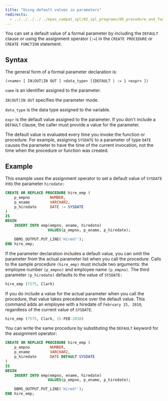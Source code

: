 ```yaml
---
title: "Using default values in parameters"
redirects:
  - ../../../../../epas_compat_spl/02_spl_programs/06_procedure_and_function_parameters/03_using_default_values_in_parameters #generated for docs/epas/reorg-role-use-case-mode
---
```


<div id="using_default_values_in_parameters" class="registered_link"></div>

You can set a default value of a formal parameter by including the `DEFAULT` clause or using the assignment operator (`:=`) in the `CREATE PROCEDURE` or `CREATE FUNCTION` statement.

## Syntax

The general form of a formal parameter declaration is:

```text
(<name> [ IN|OUT|IN OUT ] <data_type> [{DEFAULT | := } <expr> ])
```

`name` is an identifier assigned to the parameter.

`IN|OUT|IN OUT` specifies the parameter mode.

`data_type` is the data type assigned to the variable.

`expr` is the default value assigned to the parameter. If you don't include a `DEFAULT` clause, the caller must provide a value for the parameter.

The default value is evaluated every time you invoke the function or procedure. For example, assigning `SYSDATE` to a parameter of type `DATE` causes the parameter to have the time of the current invocation, not the time when the procedure or function was created.

## Example 

This example uses the assignment operator to set a default value of `SYSDATE` into the parameter `hiredate:`

```sql
CREATE OR REPLACE PROCEDURE hire_emp (
    p_empno         NUMBER,
    p_ename         VARCHAR2,
    p_hiredate      DATE := SYSDATE
)
IS
BEGIN
    INSERT INTO emp(empno, ename, hiredate)
                   VALUES(p_empno, p_ename, p_hiredate);

    DBMS_OUTPUT.PUT_LINE('Hired!');
END hire_emp;
```

If the parameter declaration includes a default value, you can omit the parameter from the actual parameter list when you call the procedure. Calls to the sample procedure `(hire_emp)` must include two arguments: the employee number `(p_empno)` and employee name `(p_empno)`. The third parameter `(p_hiredate)` defaults to the value of `SYSDATE:`

```sql
hire_emp (7575, Clark)
```

If you do include a value for the actual parameter when you call the procedure, that value takes precedence over the default value. This command adds an employee with a hiredate of `February 15, 2010`, regardless of the current value of `SYSDATE`.

```sql
hire_emp (7575, Clark, 15-FEB-2010)
```

You can write the same procedure by substituting the `DEFAULT` keyword for the assignment operator:

```sql
CREATE OR REPLACE PROCEDURE hire_emp (
    p_empno         NUMBER,
    p_ename         VARCHAR2,
    p_hiredate      DATE DEFAULT SYSDATE
)
IS
BEGIN
    INSERT INTO emp(empno, ename, hiredate)
                   VALUES(p_empno, p_ename, p_hiredate);

    DBMS_OUTPUT.PUT_LINE('Hired!');
END hire_emp;
```
